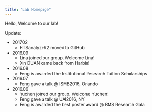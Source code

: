```yaml
---
title: "Lab Homepage"
---
```


Hello, Welcome to our lab!

Update:

- 2017.02
    + HTSanalyzeR2 moved to GitHub
- 2016.09
    + Lina joined our group. Welcome Lina!
    + Xin DUAN came back from Harbin!
- 2016.08
    + Feng is awarded the Institutional Research Tuition Scholarships
- 2016.07
    + Feng gave a talk @ ISMB2016, Orlando
- 2016.06
    + Yuchen joined our group. Welcome Yuchen!
    + Feng gave a talk @ UAI2016, NY
    + Feng is awarded the best poster award @ BMS Research Gala

